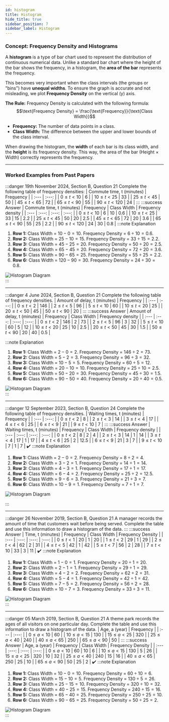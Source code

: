 ```yaml
---
id: histogram
title: Histogram
hide_title: true
sidebar_position: 7
sidebar_label: Histogram
---
```


<ModuleBanner />

### **Concept: Frequency Density and Histograms**

A **histogram** is a type of bar chart used to represent the distribution of continuous numerical data. Unlike a standard bar chart where the height of the bar shows the frequency, in a histogram, the **area of the bar** represents the frequency.

This becomes very important when the class intervals (the groups or "bins") have **unequal widths**. To ensure the graph is accurate and not misleading, we plot **Frequency Density** on the vertical (y) axis.

**The Rule:**
Frequency Density is calculated with the following formula:
$$\text{Frequency Density} = \frac{\text{Frequency}}{\text{Class Width}}$$
* **Frequency:** The number of data points in a class.
* **Class Width:** The difference between the upper and lower bounds of the class interval.

When drawing the histogram, the **width** of each bar is its class width, and the **height** is its frequency density. This way, the area of the bar (Height × Width) correctly represents the frequency.

---
### **Worked Examples from Past Papers**

:::danger 19th November 2024, Section B, Question 21
Complete the following table of frequency densities:
| Commute time, t (minutes) | Frequency |
| :--- | :---: |
| $0 \le t < 10$ | 6 |
| $10 \le t < 25$ | 33 |
| $25 \le t < 45$ | 50 |
| $45 \le t < 65$ | 72 |
| $65 \le t < 90$ | 55 |
| $90 \le t < 120$ | 24 |
:::
:::success Answer
| Commute time, t (minutes) | Frequency | Class Width | Frequency density |
| :--- | :---: | :---: | :---: |
| $0 \le t < 10$ | 6 | 10 | 0.6 |
| $10 \le t < 25$ | 33 | 15 | 2.2 |
| $25 \le t < 45$ | 50 | 20 | 2.5 |
| $45 \le t < 65$ | 72 | 20 | 3.6 |
| $65 \le t < 90$ | 55 | 25 | 2.2 |
| $90 \le t < 120$ | 24 | 30 | 0.8 |
:::note Explanation
1.  **Row 1:** Class Width = $10 - 0 = 10$. Frequency Density = $6 \div 10 = 0.6$.
2.  **Row 2:** Class Width = $25 - 10 = 15$. Frequency Density = $33 \div 15 = 2.2$.
3.  **Row 3:** Class Width = $45 - 25 = 20$. Frequency Density = $50 \div 20 = 2.5$.
4.  **Row 4:** Class Width = $65 - 45 = 20$. Frequency Density = $72 \div 20 = 3.6$.
5.  **Row 5:** Class Width = $90 - 65 = 25$. Frequency Density = $55 \div 25 = 2.2$.
6.  **Row 6:** Class Width = $120 - 90 = 30$. Frequency Density = $24 \div 30 = 0.8$.

<div style={{ textAlign: "center" }}>
    <img src="/img/busm/histogram1.png" alt="Histogram Diagram" style={{ width: "60%" }} />
</div>
:::


---
:::danger 4 June 2024, Section B, Question 21
Complete the following table of frequency densities.
| Amount of delay, t (minutes) | Frequency |
| :--- | :---: |
| $0 \le t < 2$ | 146 |
| $2 \le t < 5$ | 96 |
| $5 \le t < 10$ | 60 |
| $10 \le t < 20$ | 25 |
| $20 \le t < 50$ | 45 |
| $50 \le t < 90$ | 20 |
:::
:::success Answer
| Amount of delay, t (minutes) | Frequency | Class Width | Frequency density |
| :--- | :---: | :---: | :---: |
| $0 \le t < 2$ | 146 | 2 | 73 |
| $2 \le t < 5$ | 96 | 3 | 32 |
| $5 \le t < 10$ | 60 | 5 | 12 |
| $10 \le t < 20$ | 25 | 10 | 2.5 |
| $20 \le t < 50$ | 45 | 30 | 1.5 |
| $50 \le t < 90$ | 20 | 40 | 0.5 |

:::note Explanation
1.  **Row 1:** Class Width = $2 - 0 = 2$. Frequency Density = $146 \div 2 = 73$.
2.  **Row 2:** Class Width = $5 - 2 = 3$. Frequency Density = $96 \div 3 = 32$.
3.  **Row 3:** Class Width = $10 - 5 = 5$. Frequency Density = $60 \div 5 = 12$.
4.  **Row 4:** Class Width = $20 - 10 = 10$. Frequency Density = $25 \div 10 = 2.5$.
5.  **Row 5:** Class Width = $50 - 20 = 30$. Frequency Density = $45 \div 30 = 1.5$.
6.  **Row 6:** Class Width = $90 - 50 = 40$. Frequency Density = $20 \div 40 = 0.5$.

<div style={{ textAlign: "center" }}>
    <img src="/img/busm/histogram2.png" alt="Histogram Diagram" style={{ width: "60%" }} />
</div>
:::


---
:::danger 12 September 2023, Section B, Question 24
Complete the following table of frequency densities.
| Waiting times, t (minutes) | Frequency |
| :--- | :---: |
| $0 \le t < 2$ | 8 |
| $2 \le t < 3$ | 14 |
| $3 \le t < 4$ | 17 |
| $4 \le t < 6$ | 25 |
| $6 \le t < 9$ | 21 |
| $9 \le t < 10$ | 7 |
:::
:::success Answer
| Waiting times, t (minutes) | Frequency | Class Width | Frequency density |
| :--- | :---: | :---: | :---: |
| $0 \le t < 2$ | 8 | 2 | 4 |
| $2 \le t < 3$ | 14 | 1 | 14 |
| $3 \le t < 4$ | 17 | 1 | 17 |
| $4 \le t < 6$ | 25 | 2 | 12.5 |
| $6 \le t < 9$ | 21 | 3 | 7 |
| $9 \le t < 10$ | 7 | 1 | 7 |
✔️
:::note Explanation
1.  **Row 1:** Class Width = $2 - 0 = 2$. Frequency Density = $8 \div 2 = 4$.
2.  **Row 2:** Class Width = $3 - 2 = 1$. Frequency Density = $14 \div 1 = 14$.
3.  **Row 3:** Class Width = $4 - 3 = 1$. Frequency Density = $17 \div 1 = 17$.
4.  **Row 4:** Class Width = $6 - 4 = 2$. Frequency Density = $25 \div 2 = 12.5$.
5.  **Row 5:** Class Width = $9 - 6 = 3$. Frequency Density = $21 \div 3 = 7$.
6.  **Row 6:** Class Width = $10 - 9 = 1$. Frequency Density = $7 \div 1 = 7$.

<div style={{ textAlign: "center" }}>
    <img src="/img/busm/histogram3.png" alt="Histogram Diagram" style={{ width: "60%" }} />
</div>

:::

---
:::danger 26 November 2019, Section B, Question 21
A manager records the amount of time that customers wait before being served. Complete the table and use this information to draw a histogram of the data.
:::
:::success Answer
| Time, t (minutes) | Frequency | Class Width | Frequency Density |
| :--- | :---: | :---: | :---: |
| $0 \le t < 1$ | 20 | 1 | 20 |
| $1 \le t < 2$ | 29 | 1 | 29 |
| $2 \le t < 4$ | 62 | 2 | 31 |
| $4 \le t < 5$ | 42 | 1 | 42 |
| $5 \le t < 7$ | 56 | 2 | 28 |
| $7 \le t < 10$ | 33 | 3 | 11 |
✔️
:::note Explanation
1.  **Row 1:** Class Width = $1 - 0 = 1$. Frequency Density = $20 \div 1 = 20$.
2.  **Row 2:** Class Width = $2 - 1 = 1$. Frequency Density = $29 \div 1 = 29$.
3.  **Row 3:** Class Width = $4 - 2 = 2$. Frequency Density = $62 \div 2 = 31$.
4.  **Row 4:** Class Width = $5 - 4 = 1$. Frequency Density = $42 \div 1 = 42$.
5.  **Row 5:** Class Width = $7 - 5 = 2$. Frequency Density = $56 \div 2 = 28$.
6.  **Row 6:** Class Width = $10 - 7 = 3$. Frequency Density = $33 \div 3 = 11$.

<div style={{ textAlign: "center" }}>
    <img src="/img/busm/histogram4.png" alt="Histogram Diagram" style={{ width: "60%" }} />
</div>
:::

---
:::danger 05 March 2019, Section B, Question 21
A theme park records the ages of all visitors on one particular day. Complete the table and use this information to draw a histogram of the data.
| Age, a (year) | Frequency |
| :--- | :---: |
| $0 \le a < 10$ | 60 |
| $10 \le a < 15$ | 130 |
| $15 \le a < 25$ | 320 |
| $25 \le a < 40$ | 240 |
| $40 \le a < 65$ | 250 |
| $65 \le a < 90$ | 50 |
:::
:::success Answer
| Age, a (year) | Frequency | Class Width | Frequency Density |
| :--- | :---: | :---: | :---: |
| $0 \le a < 10$ | 60 | 10 | 6 |
| $10 \le a < 15$ | 130 | 5 | 26 |
| $15 \le a < 25$ | 320 | 10 | 32 |
| $25 \le a < 40$ | 240 | 15 | 16 |
| $40 \le a < 65$ | 250 | 25 | 10 |
| $65 \le a < 90$ | 50 | 25 | 2 |
✔️
:::note Explanation
1.  **Row 1:** Class Width = $10 - 0 = 10$. Frequency Density = $60 \div 10 = 6$.
2.  **Row 2:** Class Width = $15 - 10 = 5$. Frequency Density = $130 \div 5 = 26$.
3.  **Row 3:** Class Width = $25 - 15 = 10$. Frequency Density = $320 \div 10 = 32$.
4.  **Row 4:** Class Width = $40 - 25 = 15$. Frequency Density = $240 \div 15 = 16$.
5.  **Row 5:** Class Width = $65 - 40 = 25$. Frequency Density = $250 \div 25 = 10$.
6.  **Row 6:** Class Width = $90 - 65 = 25$. Frequency Density = $50 \div 25 = 2$.

<div style={{ textAlign: "center" }}>
    <img src="/img/busm/histogram5.png" alt="Histogram Diagram" style={{ width: "60%" }} />
</div>
:::
